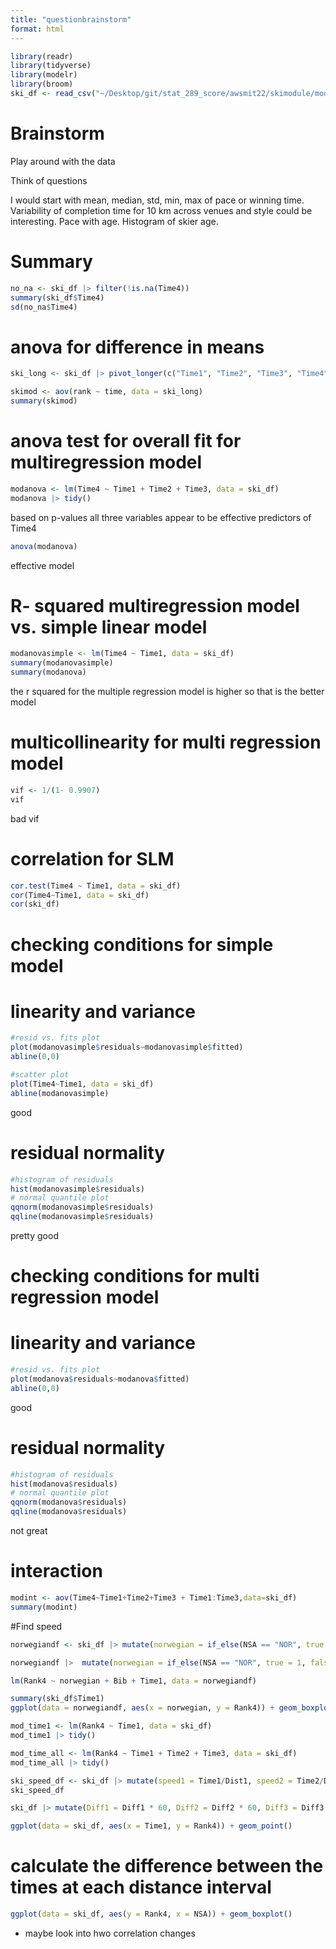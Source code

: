 ```yaml
---
title: "questionbrainstorm"
format: html
---
```


```r
library(readr)
library(tidyverse)
library(modelr)
library(broom)
ski_df <- read_csv("~/Desktop/git/stat_289_score/awsmit22/skimodule/module/W10kTro_2257.csv")
```

# Brainstorm

Play around with the data

Think of questions

I would start with mean, median, std, min, max of pace or winning time. Variability of completion time for 10 km across venues and style could be interesting. Pace with age. Histogram of skier age.

# Summary

```r
no_na <- ski_df |> filter(!is.na(Time4))
summary(ski_df$Time4)
sd(no_na$Time4)

```

# anova for difference in means

```r
ski_long <- ski_df |> pivot_longer(c("Time1", "Time2", "Time3", "Time4"), names_to = "timeinterval", values_to = "time") |> pivot_longer(c("Rank1", "Rank2", "Rank3", "Rank4"), names_to = "rankinterval", values_to = "rank") |> relocate(time, timeinterval, rankinterval, rank)
```

```r
skimod <- aov(rank ~ time, data = ski_long)
summary(skimod)
```


# anova test for overall fit for multiregression model

```r
modanova <- lm(Time4 ~ Time1 + Time2 + Time3, data = ski_df)
modanova |> tidy()
```

based on p-values all three variables appear to be effective predictors of Time4

```r
anova(modanova)
```

effective model

# R- squared  multiregression model vs. simple linear model
```r
modanovasimple <- lm(Time4 ~ Time1, data = ski_df)
summary(modanovasimple)
summary(modanova)
```

the r squared for the multiple regression model is higher so that is the better model

# multicollinearity for multi regression model

```r
vif <- 1/(1- 0.9907)
vif
```
bad vif

# correlation for SLM

```r
cor.test(Time4 ~ Time1, data = ski_df)
cor(Time4~Time1, data = ski_df)
cor(ski_df)
```



# checking conditions for simple model

# linearity and variance
```r
#resid vs. fits plot
plot(modanovasimple$residuals~modanovasimple$fitted)
abline(0,0)

#scatter plot
plot(Time4~Time1, data = ski_df)
abline(modanovasimple)
```

good


# residual normality
```r
#histogram of residuals
hist(modanovasimple$residuals)
# normal quantile plot
qqnorm(modanovasimple$residuals)
qqline(modanovasimple$residuals)
```
pretty good

# checking conditions for multi regression model

# linearity and variance
```r
#resid vs. fits plot
plot(modanova$residuals~modanova$fitted)
abline(0,0)
```

good


# residual normality
```r
#histogram of residuals
hist(modanova$residuals)
# normal quantile plot
qqnorm(modanova$residuals)
qqline(modanova$residuals)
```
not great

# interaction
```r
modint <- aov(Time4~Time1+Time2+Time3 + Time1:Time3,data=ski_df)
summary(modint)
```

#Find speed

```r
norwegiandf <- ski_df |> mutate(norwegian = if_else(NSA == "NOR", true = "yes", false = "no")) |> relocate(norwegian)

norwegiandf |>  mutate(norwegian = if_else(NSA == "NOR", true = 1, false = 0))  |> group_by(norwegian) |> summarise(prop = mean(norwegian))

lm(Rank4 ~ norwegian + Bib + Time1, data = norwegiandf)

summary(ski_df$Time1)
ggplot(data = norwegiandf, aes(x = norwegian, y = Rank4)) + geom_boxplot()
```

```r
mod_time1 <- lm(Rank4 ~ Time1, data = ski_df)
mod_time1 |> tidy()
```

```r
mod_time_all <- lm(Rank4 ~ Time1 + Time2 + Time3, data = ski_df)
mod_time_all |> tidy()
```

```r
ski_speed_df <- ski_df |> mutate(speed1 = Time1/Dist1, speed2 = Time2/Dist2, speed3 = Time3/Dist3, speed4 = Time4/Dist4)
ski_speed_df

ski_df |> mutate(Diff1 = Diff1 * 60, Diff2 = Diff2 * 60, Diff3 = Diff3 * 60, Diff4 = Diff4 *60)
```

```r
ggplot(data = ski_df, aes(x = Time1, y = Rank4)) + geom_point()
```

# calculate the difference between the times at each distance interval

```r
ggplot(data = ski_df, aes(y = Rank4, x = NSA)) + geom_boxplot()
```

* maybe look into hwo correlation changes
